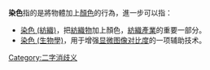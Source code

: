 
'''染色'''指的是將物體加上[[顏色|顏色]]的行為，進一步可以指：
* [[染色_(紡織)|染色 (紡織)]]，把[[紡織品|紡織物]]加上顏色，[[紡織工業|紡織產業]]的重要一部分。
* [[染色_(生物學)|染色 (生物學)]]，用于增强[[顯微照相|显微图像]][[对比度|对比度]]的一项辅助技术。
{{disambig}}

[[Category:二字消歧义|Category:二字消歧义]]